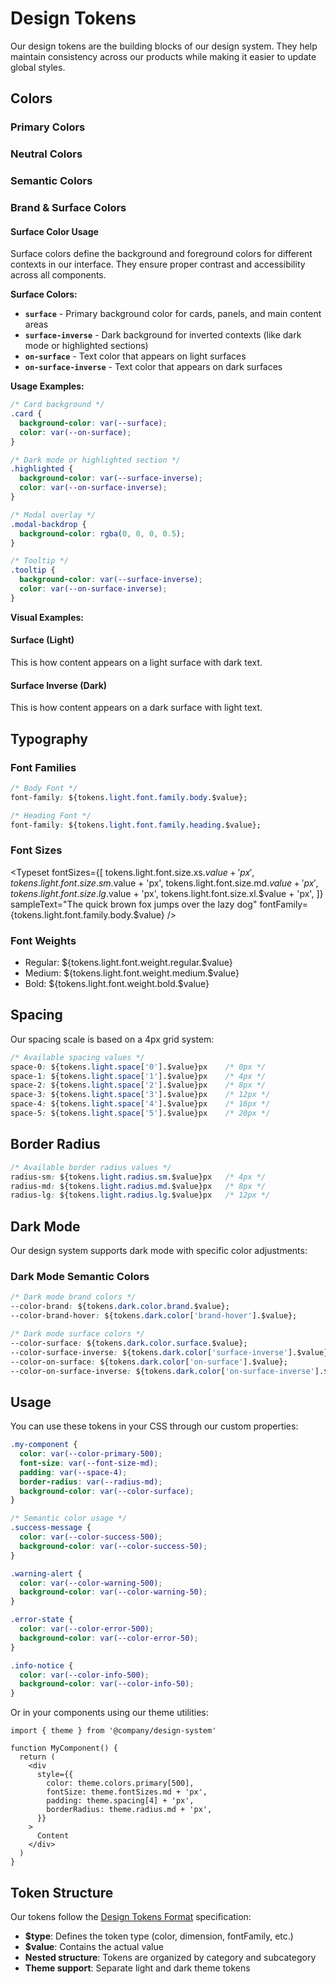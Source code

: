 
<Meta title="Documentation/Design Tokens" />

# Design Tokens

Our design tokens are the building blocks of our design system. They help maintain consistency across our products while making it easier to update global styles.

## Colors

### Primary Colors

<ColorPalette>
  <ColorItem 
    title="Primary" 
    subtitle="Brand primary color palette"
    colors={{ 
      50: tokens.light.color.primary['50'].$value,
      100: tokens.light.color.primary['100'].$value,
      200: tokens.light.color.primary['200'].$value,
      300: tokens.light.color.primary['300'].$value,
      400: tokens.light.color.primary['400'].$value,
      500: tokens.light.color.primary['500'].$value,
      600: tokens.light.color.primary['600'].$value,
      700: tokens.light.color.primary['700'].$value,
      800: tokens.light.color.primary['800'].$value,
      900: tokens.light.color.primary['900'].$value,
    }} 
  />
</ColorPalette>

### Neutral Colors

<ColorPalette>
  <ColorItem 
    title="Neutral" 
    subtitle="For text, borders, and backgrounds"
    colors={{ 
      0: tokens.light.color.neutral['0'].$value,
      50: tokens.light.color.neutral['50'].$value,
      100: tokens.light.color.neutral['100'].$value,
      200: tokens.light.color.neutral['200'].$value,
      300: tokens.light.color.neutral['300'].$value,
      400: tokens.light.color.neutral['400'].$value,
      500: tokens.light.color.neutral['500'].$value,
      600: tokens.light.color.neutral['600'].$value,
      700: tokens.light.color.neutral['700'].$value,
      800: tokens.light.color.neutral['800'].$value,
      900: tokens.light.color.neutral['900'].$value,
    }} 
  />
</ColorPalette>

### Semantic Colors

<ColorPalette>
  <ColorItem 
    title="Success" 
    subtitle="For positive actions and states"
    colors={{ 
      50: tokens.light.color.success['50'].$value,
      100: tokens.light.color.success['100'].$value,
      200: tokens.light.color.success['200'].$value,
      300: tokens.light.color.success['300'].$value,
      400: tokens.light.color.success['400'].$value,
      500: tokens.light.color.success['500'].$value,
      600: tokens.light.color.success['600'].$value,
      700: tokens.light.color.success['700'].$value,
      800: tokens.light.color.success['800'].$value,
      900: tokens.light.color.success['900'].$value,
    }} 
  />
  <ColorItem 
    title="Warning" 
    subtitle="For cautionary messages"
    colors={{ 
      50: tokens.light.color.warning['50'].$value,
      100: tokens.light.color.warning['100'].$value,
      200: tokens.light.color.warning['200'].$value,
      300: tokens.light.color.warning['300'].$value,
      400: tokens.light.color.warning['400'].$value,
      500: tokens.light.color.warning['500'].$value,
      600: tokens.light.color.warning['600'].$value,
      700: tokens.light.color.warning['700'].$value,
      800: tokens.light.color.warning['800'].$value,
      900: tokens.light.color.warning['900'].$value,
    }} 
  />
  <ColorItem 
    title="Error" 
    subtitle="For error states"
    colors={{ 
      50: tokens.light.color.error['50'].$value,
      100: tokens.light.color.error['100'].$value,
      200: tokens.light.color.error['200'].$value,
      300: tokens.light.color.error['300'].$value,
      400: tokens.light.color.error['400'].$value,
      500: tokens.light.color.error['500'].$value,
      600: tokens.light.color.error['600'].$value,
      700: tokens.light.color.error['700'].$value,
      800: tokens.light.color.error['800'].$value,
      900: tokens.light.color.error['900'].$value,
    }} 
  />
  <ColorItem 
    title="Info" 
    subtitle="For informational content"
    colors={{ 
      50: tokens.light.color.info['50'].$value,
      100: tokens.light.color.info['100'].$value,
      200: tokens.light.color.info['200'].$value,
      300: tokens.light.color.info['300'].$value,
      400: tokens.light.color.info['400'].$value,
      500: tokens.light.color.info['500'].$value,
      600: tokens.light.color.info['600'].$value,
      700: tokens.light.color.info['700'].$value,
      800: tokens.light.color.info['800'].$value,
      900: tokens.light.color.info['900'].$value,
    }} 
  />
</ColorPalette>

### Brand & Surface Colors

<ColorPalette>
  <ColorItem 
    title="Brand" 
    subtitle="Primary brand color"
    colors={{ 
      brand: tokens.light.color.primary['500'].$value,
      'brand-hover': tokens.light.color.primary['600'].$value,
    }} 
  />
  <ColorItem 
    title="Surface" 
    subtitle="Background and surface colors"
    colors={{ 
      surface: tokens.light.color.neutral['0'].$value,
      'surface-inverse': tokens.light.color.neutral['900'].$value,
      'on-surface': tokens.light.color.neutral['900'].$value,
      'on-surface-inverse': tokens.light.color.neutral['0'].$value,
    }} 
  />
</ColorPalette>

#### Surface Color Usage

Surface colors define the background and foreground colors for different contexts in our interface. They ensure proper contrast and accessibility across all components.

**Surface Colors:**
- **`surface`** - Primary background color for cards, panels, and main content areas
- **`surface-inverse`** - Dark background for inverted contexts (like dark mode or highlighted sections)
- **`on-surface`** - Text color that appears on light surfaces
- **`on-surface-inverse`** - Text color that appears on dark surfaces

**Usage Examples:**

```css
/* Card background */
.card {
  background-color: var(--surface);
  color: var(--on-surface);
}

/* Dark mode or highlighted section */
.highlighted {
  background-color: var(--surface-inverse);
  color: var(--on-surface-inverse);
}

/* Modal overlay */
.modal-backdrop {
  background-color: rgba(0, 0, 0, 0.5);
}

/* Tooltip */
.tooltip {
  background-color: var(--surface-inverse);
  color: var(--on-surface-inverse);
}
```

**Visual Examples:**

<div style={{ 
  display: 'grid', 
  gridTemplateColumns: 'repeat(auto-fit, minmax(250px, 1fr))', 
  gap: '1rem', 
  marginTop: '1rem' 
}}>
  <div style={{ 
    padding: '1rem', 
    borderRadius: '8px', 
    backgroundColor: tokens.light.color.neutral['0'].$value,
    color: tokens.light.color.neutral['900'].$value,
    border: `1px solid ${tokens.light.color.neutral['200'].$value}`
  }}>
    <h4 style={{ margin: '0 0 0.5rem 0' }}>Surface (Light)</h4>
    <p style={{ margin: 0, fontSize: '0.875rem' }}>
      This is how content appears on a light surface with dark text.
    </p>
  </div>
  
  <div style={{ 
    padding: '1rem', 
    borderRadius: '8px', 
    backgroundColor: tokens.light.color.neutral['900'].$value,
    color: tokens.light.color.neutral['0'].$value
  }}>
    <h4 style={{ margin: '0 0 0.5rem 0' }}>Surface Inverse (Dark)</h4>
    <p style={{ margin: 0, fontSize: '0.875rem' }}>
      This is how content appears on a dark surface with light text.
    </p>
  </div>
</div>

## Typography

### Font Families

```css
/* Body Font */
font-family: ${tokens.light.font.family.body.$value};

/* Heading Font */
font-family: ${tokens.light.font.family.heading.$value};
```

### Font Sizes

<Typeset 
  fontSizes={[
    tokens.light.font.size.xs.$value + 'px',
    tokens.light.font.size.sm.$value + 'px',
    tokens.light.font.size.md.$value + 'px',
    tokens.light.font.size.lg.$value + 'px',
    tokens.light.font.size.xl.$value + 'px',
  ]}
  sampleText="The quick brown fox jumps over the lazy dog"
  fontFamily={tokens.light.font.family.body.$value}
/>

### Font Weights

- Regular: ${tokens.light.font.weight.regular.$value}
- Medium: ${tokens.light.font.weight.medium.$value}
- Bold: ${tokens.light.font.weight.bold.$value}

## Spacing

Our spacing scale is based on a 4px grid system:

```css
/* Available spacing values */
space-0: ${tokens.light.space['0'].$value}px    /* 0px */
space-1: ${tokens.light.space['1'].$value}px    /* 4px */
space-2: ${tokens.light.space['2'].$value}px    /* 8px */
space-3: ${tokens.light.space['3'].$value}px    /* 12px */
space-4: ${tokens.light.space['4'].$value}px    /* 16px */
space-5: ${tokens.light.space['5'].$value}px    /* 20px */
```

## Border Radius

```css
/* Available border radius values */
radius-sm: ${tokens.light.radius.sm.$value}px   /* 4px */
radius-md: ${tokens.light.radius.md.$value}px   /* 8px */
radius-lg: ${tokens.light.radius.lg.$value}px   /* 12px */
```

## Dark Mode

Our design system supports dark mode with specific color adjustments:

### Dark Mode Semantic Colors

<ColorPalette>
  <ColorItem 
    title="Success (Dark)" 
    subtitle="Success colors for dark theme"
    colors={{ 
      500: tokens.dark.color.success['500'].$value,
      600: tokens.dark.color.success['600'].$value,
      700: tokens.dark.color.success['700'].$value,
    }} 
  />
  <ColorItem 
    title="Warning (Dark)" 
    subtitle="Warning colors for dark theme"
    colors={{ 
      500: tokens.dark.color.warning['500'].$value,
      600: tokens.dark.color.warning['600'].$value,
      700: tokens.dark.color.warning['700'].$value,
    }} 
  />
  <ColorItem 
    title="Error (Dark)" 
    subtitle="Error colors for dark theme"
    colors={{ 
      500: tokens.dark.color.error['500'].$value,
      600: tokens.dark.color.error['600'].$value,
      700: tokens.dark.color.error['700'].$value,
    }} 
  />
  <ColorItem 
    title="Info (Dark)" 
    subtitle="Info colors for dark theme"
    colors={{ 
      500: tokens.dark.color.info['500'].$value,
      600: tokens.dark.color.info['600'].$value,
      700: tokens.dark.color.info['700'].$value,
    }} 
  />
</ColorPalette>

```css
/* Dark mode brand colors */
--color-brand: ${tokens.dark.color.brand.$value};
--color-brand-hover: ${tokens.dark.color['brand-hover'].$value};

/* Dark mode surface colors */
--color-surface: ${tokens.dark.color.surface.$value};
--color-surface-inverse: ${tokens.dark.color['surface-inverse'].$value};
--color-on-surface: ${tokens.dark.color['on-surface'].$value};
--color-on-surface-inverse: ${tokens.dark.color['on-surface-inverse'].$value};
```

## Usage

You can use these tokens in your CSS through our custom properties:

```css
.my-component {
  color: var(--color-primary-500);
  font-size: var(--font-size-md);
  padding: var(--space-4);
  border-radius: var(--radius-md);
  background-color: var(--color-surface);
}

/* Semantic color usage */
.success-message {
  color: var(--color-success-500);
  background-color: var(--color-success-50);
}

.warning-alert {
  color: var(--color-warning-500);
  background-color: var(--color-warning-50);
}

.error-state {
  color: var(--color-error-500);
  background-color: var(--color-error-50);
}

.info-notice {
  color: var(--color-info-500);
  background-color: var(--color-info-50);
}
```

Or in your components using our theme utilities:

```tsx
import { theme } from '@company/design-system'

function MyComponent() {
  return (
    <div
      style={{
        color: theme.colors.primary[500],
        fontSize: theme.fontSizes.md + 'px',
        padding: theme.spacing[4] + 'px',
        borderRadius: theme.radius.md + 'px',
      }}
    >
      Content
    </div>
  )
}
```

## Token Structure

Our tokens follow the [Design Tokens Format](https://design-tokens.github.io/) specification:

- **$type**: Defines the token type (color, dimension, fontFamily, etc.)
- **$value**: Contains the actual value
- **Nested structure**: Tokens are organized by category and subcategory
- **Theme support**: Separate light and dark theme tokens 